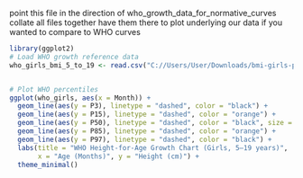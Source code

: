point this file in the direction of who_growth_data_for_normative_curves
collate all files together
have them there to plot underlying our data if you wanted to compare to WHO curves

```{r}
library(ggplot2)
# Load WHO growth reference data
who_girls_bmi_5_to_19 <- read.csv("C://Users/User/Downloads/bmi-girls-perc-who2007-exp.csv")


# Plot WHO percentiles
ggplot(who_girls, aes(x = Month)) +
  geom_line(aes(y = P3), linetype = "dashed", color = "black") +
  geom_line(aes(y = P15), linetype = "dashed", color = "orange") +
  geom_line(aes(y = P50), linetype = "dashed", color = "black", size = 1) +  # Median
  geom_line(aes(y = P85), linetype = "dashed", color = "orange") +
  geom_line(aes(y = P97), linetype = "dashed", color = "black") +
  labs(title = "WHO Height-for-Age Growth Chart (Girls, 5–19 years)",
       x = "Age (Months)", y = "Height (cm)") +
  theme_minimal()


```

